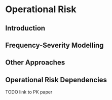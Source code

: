 # Operational Risk {#op-risk}

## Introduction

## Frequency-Severity Modelling

## Other Approaches

## Operational Risk Dependencies

TODO link to PK paper

